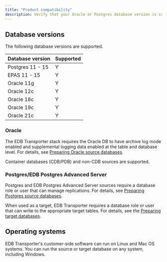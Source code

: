 ```yaml
---
title: "Product compatibility"
description: Verify that your Oracle or Postgres database version is compatible with EDB Transporter.
---
```


<div id="supported_versions" class="registered_link"></div>

## Database versions

The following database versions are supported.

| Database version | Supported |
|------------------|-----------|
| Postgres 11 - 15 | Y         |
| EPAS 11 - 15     | Y         |
| Oracle 11g       | Y         |
| Oracle 12c       | Y         |
| Oracle 18c       | Y         |
| Oracle 19c       | Y         |
| Oracle 21c       | Y         |

### Oracle
The EDB Transporter stack requires the Oracle DB to have archive log mode enabled and supplemental logging data enabled at the table and database level. For details, see [Preparing Oracle source databases](preparing_db/preparing_oracle_source_databases/#preparing_oracle_source_databases).

Container databases (CDB/PDB) and non-CDB sources are supported.

### Postgres/EDB Postgres Advanced Server
Postgres and EDB Postgres Advanced Server sources require a database role or user that can manage replications. For details, see [Preparing Postgres source databases](preparing_db/preparing_postgres_source_databases/#preparing_postgres_source_databases).

When used as a target, EDB Transporter requires a database role or user that can write to the appropriate target tables. For details, see the [Preparing target databases](preparing_db/preparing_target_databases/#preparing_target_databases).

## Operating systems
EDB Transporter's customer-side software can run on Linux and Mac OS systems. You can run the source or target database on any system, including Windows.
